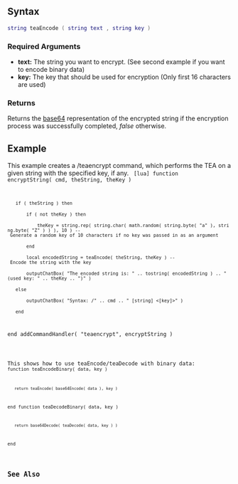 
{{Server_client function}}

{{New feature/item|3.0135|1.3.5|6056|
This functions performs the [https://en.wikipedia.org/wiki/Tiny_Encryption_Algorithm Tiny Encryption Algorithm] on the given string and returns the [https://en.wikipedia.org/wiki/Base64 base64] representation of the encrypted string.
}}

==Syntax==
<syntaxhighlight lang="lua">string teaEncode ( string text , string key )</syntaxhighlight>

===Required Arguments===
*'''text:''' The string you want to encrypt. (See second example if you want to encode binary data)
*'''key:''' The key that should be used for encryption (Only first 16 characters are used)

===Returns===
Returns the [https://en.wikipedia.org/wiki/Base64 base64] representation of the encrypted string if the encryption process was successfully completed, ''false'' otherwise.

==Example==
<section name="Client" class="client" show="true">
This example creates a /teaencrypt command, which performs the TEA on a given string with the specified key, if any.
<code>
[lua]
function encryptString( cmd, theString, theKey )
    if ( theString ) then
        if ( not theKey ) then
            theKey = string.rep( string.char( math.random( string.byte( "a" ), string.byte( "Z" ) ) ), 10 ) -- Generate a random key of 10 characters if no key was passed in as an argument
        end
        local encodedString = teaEncode( theString, theKey ) -- Encode the string with the key
        outputChatBox( "The encoded string is: " .. tostring( encodedString ) .. " (used key: " .. theKey .. ")" )
    else
        outputChatBox( "Syntax: /" .. cmd .. " [string] <[key]>" )
    end
end
addCommandHandler( "teaencrypt", encryptString )
</syntaxhighlight>

This shows how to use teaEncode/teaDecode with binary data:
<code>
function teaEncodeBinary( data, key )
    return teaEncode( base64Encode( data ), key )
end
function teaDecodeBinary( data, key )
    return base64Decode( teaDecode( data, key ) )
end
</section>

==See Also==
{{Utility functions}}